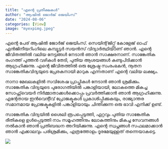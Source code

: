 ```yaml
---
title: "എന്റെ പ്രതീക്ഷകൾ"
author: "ആഷിൽ ജോർജ് ജെയിംസ്"
date: "2024-08-06"
categories: [View]
image: "myexpimg.jpeg"
---
```


എന്റെ പേര് ആഷിൽ ജോർജ് ജെയിംസ്. സെയിന്റ്‌ജിറ്റ്സ് കോളേജ് ഓഫ് എൻജിനീയറിംഗിലെ കമ്പ്യൂട്ടർ സയൻസ് വിദ്യാർത്ഥിയാണ് ഞാൻ. എന്റെ ജീവിതത്തിൽ വലിയ നേട്ടങ്ങൾ നേടാൻ ഞാൻ സാക്ഷരനാണ്. സാങ്കേതിക രംഗത്ത് പുത്തൻ വഴികൾ തേടി, പുതിയ ആശയങ്ങൾ കണ്ടുപിടിക്കാൻ ആഗ്രഹിക്കുന്നു. എന്റെ ജീവിതത്തിൽ ഒരു ശ്രേഷ്ഠ സംരംഭകൻ, നൂതന സാങ്കേതികവിദ്യയുടെ പ്രേരകനായി മാറുക എന്നതാണ് എന്റെ വലിയ ലക്ഷ്യം.

നാനാ മേഖലകളിൽ സവിശേഷ പ്രാപ്തികൾ നേടാൻ ഞാൻ ശ്രമിക്കും. സാങ്കേതിക വിദ്യയുടെ പുരോഗതിയിൽ പങ്കാളിയായി, ലോകത്തെ മികച്ച സോഫ്റ്റ്‌വെയർ നിർമ്മാതാക്കൾക്കൊപ്പം പ്രവർത്തിക്കാൻ ഞാൻ ആഗ്രഹിക്കുന്നു. എന്റേതായ ഇൻവെന്റീവ് പ്രോജക്ടുകൾ പ്രകാശിപ്പിക്കുകയും, രാജ്യാന്തര സമാനമായ പ്രോജക്ടുകളിൽ പങ്കാളിയായും ചിന്തിക്കുന്ന ഒരു ഭാവി എനിക്ക് ഉണ്ട്.

സാങ്കേതിക വിദ്യയിൽ ശൈലി രൂപപ്പെടുത്തി, ഏറ്റവും പുതിയ സാങ്കേതിക രീതികളെ ഉൾപ്പെടുത്തി നാം സമൂഹത്തിനും ലോകത്തിനും മികച്ച സേവനങ്ങൾ നൽകാൻ ഞാൻ പ്രതിബദ്ധന അറിയിക്കുന്നു. എന്റെ സ്വപ്നങ്ങൾ സഫലമാക്കാൻ ഞാൻ എക്കാലവും പരിശ്രമിക്കും, എത്രത്തോളം ദൂരമേയുള്ളത് തന്നെയാകട്ടെ.

![](myexpimg.jpeg)